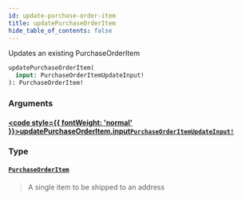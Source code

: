 ```yaml
---
id: update-purchase-order-item
title: updatePurchaseOrderItem
hide_table_of_contents: false
---
```








Updates an existing PurchaseOrderItem

```graphql
updatePurchaseOrderItem(
  input: PurchaseOrderItemUpdateInput!
): PurchaseOrderItem!
```


### Arguments

#### [<code style={{ fontWeight: 'normal' }}>updatePurchaseOrderItem.<b>input</b></code>](#)<Bullet />[`PurchaseOrderItemUpdateInput!`](/supply/api/graphql-admin/reference/inputs/purchase-order-item-update-input) <Badge class="secondary" text="non-null"/> <Badge class="secondary" text="input"/>
> 
> 

### Type

#### [`PurchaseOrderItem`](/supply/api/graphql-admin/reference/objects/purchase-order-item) <Badge class="secondary" text="object"/>
> A single item to be shipped to an address
> 





